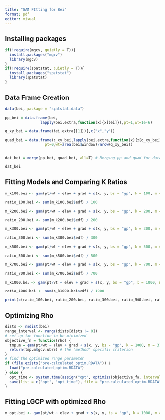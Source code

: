 ```yaml
---
title: "GAM FItting for Bei"
format: pdf
editor: visual
---
```

## Installing packages
```r
if(!require(mgcv, quietly = T)){
  install.packages("mgcv")
  library(mgcv)
}
if(!require(spatstat, quietly = T)){
  install.packages("spatstat")
  library(spatstat)
}
```

## Data Frame Creation
```r
data(bei, package = "spatstat.data")

pp_bei = data.frame(bei,
                lapply(bei.extra,function(x){x[bei]}),pt=1,wt=1e-6)

q_xy_bei = data.frame(bei.extra[[1]])[,c("x","y")]

quad_bei = data.frame(q_xy_bei,lapply(bei.extra,function(x){x[q_xy_bei]}), # Data frame of all quadrature points (unobserved) (pt=0)
                  pt=0,wt=area(bei$window)/nrow(q_xy_bei))


dat_bei = merge(pp_bei, quad_bei, all=T) # Merging pp and quad for data

dat_bei
```
## Fitting Models and Comparing K Ratios
```r
m_k100.bei <- gam(pt/wt ~ elev + grad + s(x, y, bs = "gp", k = 100, m = 3), data=dat_bei, family=poisson(), weights=wt, method="REML")

ratio_100.bei <- sum(m_k100.bei$edf) / 100

m_k200.bei <- gam(pt/wt ~ elev + grad + s(x, y, bs = "gp", k = 200, m = 3), data=dat_bei, family=poisson(), weights=wt, method="REML")

ratio_200.bei <- sum(m_k200.bei$edf) / 200

m_k300.bei <- gam(pt/wt ~ elev + grad + s(x, y, bs = "gp", k = 300, m = 3), data=dat_bei, family=poisson(), weights=wt, method="REML")

ratio_300.bei <- sum(m_k300.bei$edf) / 300

m_k500.bei <- gam(pt/wt ~ elev + grad + s(x, y, bs = "gp", k = 500, m = 3), data=dat_bei, family=poisson(), weights=wt, method="REML")

ratio_500.bei <- sum(m_k500.bei$edf) / 500

m_k700.bei <- gam(pt/wt ~ elev + grad + s(x, y, bs = "gp", k = 700, m = 3), data=dat_bei, family=poisson(), weights=wt, method="REML")

ratio_700.bei <- sum(m_k700.bei$edf) / 700

m_k1000.bei <- gam(pt/wt ~ elev + grad + s(x, y, bs = "gp", k = 1000, m = 3), data=dat_bei, family=poisson(), weights=wt, method="REML")

ratio_1000.bei <- sum(m_k1000.bei$edf) / 1000

print(c(ratio_100.bei, ratio_200.bei, ratio_300.bei, ratio_500.bei, ratio_700.bei, ratio_1000.bei))

```
## Optimizing Rho
```r

dists <- nndist(bei)
range_interval <- range(dists[dists != 0])
# set up the function to be minimized
objective_fn = function(rho) {
  tmp.m = gam(pt/wt ~ elev + grad + s(x, y, bs = "gp", k = 1000, m = 3), data=dat_bei, family=poisson(), weights=wt, method="REML")
  return(tmp.m$gcv.ubre) # the "method" specific criterion
}
# find the optimized range parameter
if (file.exists("pre-calculated_optim.RDATA")) {
  load("pre-calculated_optim.RDATA")
} else {
  opt_time <- system.time(assign("opt", optimize(objective_fn, interval = range_interval)))
  save(list = c("opt", "opt_time"), file = "pre-calculated_optim.RDATA")
}
```

## Fitting LGCP with optimized Rho
```r

m_opt.bei <- gam(pt/wt ~ elev + grad + s(x, y, bs = "gp", k = 1000, m = c(3, opt$minimum)), data=dat_bei, family=poisson(), weights=wt, method="REML")

```

